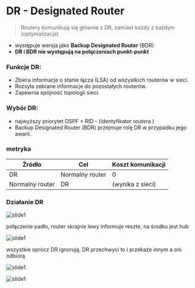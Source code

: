 
# DR - Designated Router

> Routery komunikują się głównie z DR, zamiast każdy z każdym (optymalizacja)

- występuje wersja jako **Backup Designated Router** (BDR)
- **DR i BDR nie występują na połączeniach punkt-punkt**

### Funkcje DR:

- Zbiera informacje o stanie łącza (LSA) od wszystkich routerów w sieci.
- Rozsyła zebrane informacje do pozostałych routerów.
- Zapewnia spójność topologii sieci.

### Wybór DR:

- najwyższy priorytet OSPF + RID - (identyfikator routera )
- Backup Designated Router (BDR) przejmuje rolę DR w przypadku jego awarii.

### metryka

| Źródło          | Cel             | Koszt komunikacji |
| --------------- | --------------- | ----------------- |
| DR              | Normalny router | 0                 |
| Normalny router | DR              | (wynika z sieci)  |

### Działanie DR

<Carousel>
<div>

![slide1](/lab9/slides5/slide1.jpg)

połączenie padło, router skrajnie lewy informuje reszte, na środku jest hub

</div>

<div>

![slide1](/lab9/slides5/slide2.jpg)

wszystkie oprócz DR ignorują, DR przechwyci to i przekaże innym a oni odbiorą

</div>

![slide1](/lab9/slides5/slide3.jpg)

![slide1](/lab9/slides5/slide4.jpg)

</Carousel>
